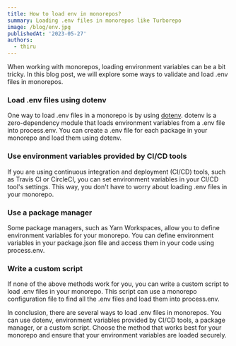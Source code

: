 ```yaml
---
title: How to load env in monorepos?
summary: Loading .env files in monorepos like Turborepo
image: /blog/env.jpg
publishedAt: '2023-05-27'
authors:
  - thiru
---
```


When working with monorepos, loading environment variables can be a bit tricky. In this blog post, we will explore some ways to validate and load .env files in monorepos.

### Load .env files using dotenv

One way to load .env files in a monorepo is by using [dotenv](https://www.npmjs.com/package/dotenv). dotenv is a zero-dependency module that loads environment variables from a .env file into process.env. You can create a .env file for each package in your monorepo and load them using dotenv.

### Use environment variables provided by CI/CD tools

If you are using continuous integration and deployment (CI/CD) tools, such as Travis CI or CircleCI, you can set environment variables in your CI/CD tool's settings. This way, you don't have to worry about loading .env files in your monorepo.

### Use a package manager

Some package managers, such as Yarn Workspaces, allow you to define environment variables for your monorepo. You can define environment variables in your package.json file and access them in your code using process.env.

### Write a custom script

If none of the above methods work for you, you can write a custom script to load .env files in your monorepo. This script can use a monorepo configuration file to find all the .env files and load them into process.env.

In conclusion, there are several ways to load .env files in monorepos. You can use dotenv, environment variables provided by CI/CD tools, a package manager, or a custom script. Choose the method that works best for your monorepo and ensure that your environment variables are loaded securely.